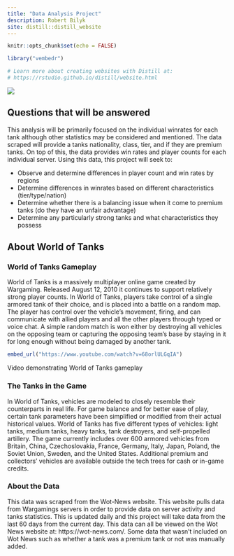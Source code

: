 ```yaml
---
title: "Data Analysis Project"
description: Robert Bilyk
site: distill::distill_website
---
```


```r
knitr::opts_chunk$set(echo = FALSE)

library("vembedr")

# Learn more about creating websites with Distill at:
# https://rstudio.github.io/distill/website.html

```

![](WoT-wallpaper-1.jpeg)

## Questions that will be answered

This analysis will be primarily focused on the individual winrates for each tank although other statistics may be considered and mentioned. The data scraped will provide a tanks nationality, class, tier, and if they are premium tanks. On top of this, the data provides win rates and player counts for each individual server. Using this data, this project will seek to:

* Observe and determine differences in player count and win rates by regions
* Determine differences in winrates based on different characteristics (tier/type/nation)
* Determine whether there is a balancing issue when it come to premium tanks (do they have an unfair advantage)
* Determine any particularly strong tanks and what characteristics they possess

## About World of Tanks

### World of Tanks Gameplay

World of Tanks is a massively multiplayer online game created by Wargaming. Released August 12, 2010 it continues to support relatively strong player counts. In World of Tanks, players take control of a single armored tank of their choice, and is placed into a battle on a random map. The player has control over the vehicle's movement, firing, and can communicate with allied players and all the other players through typed or voice chat. A simple random match is won either by destroying all vehicles on the opposing team or capturing the opposing team's base by staying in it for long enough without being damaged by another tank. 

```r
embed_url("https://www.youtube.com/watch?v=68orlULGqIA")
```

Video demonstrating World of Tanks gameplay

### The Tanks in the Game

In World of Tanks, vehicles are modeled to closely resemble their counterparts in real life. For game balance and for better ease of play, certain tank parameters have been simplified or modified from their actual historical values. World of Tanks has five different types of vehicles: light tanks, medium tanks, heavy tanks, tank destroyers, and self-propelled artillery. The game currently includes over 600 armored vehicles from Britain, China, Czechoslovakia, France, Germany, Italy, Japan, Poland, the Soviet Union, Sweden, and the United States. Additional premium and collectors' vehicles are available outside the tech trees for cash or in-game credits.

### About the Data

This data was scraped from the Wot-News website. This website pulls data from Wargamings servers in order to provide data on server activity and tanks statistics. This is updated daily and this project will take data from the last 60 days from the current day. This data can all be viewed on the Wot News website at: https://wot-news.com/.
Some data that wasn't included on Wot News such as whether a tank was a premium tank or not was manually added.


